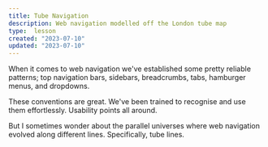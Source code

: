 ```yaml
---
title: Tube Navigation
description: Web navigation modelled off the London tube map
type:  lesson
created: "2023-07-10"
updated: "2023-07-10"
---
```


When it comes to web navigation we've established some pretty reliable patterns; top navigation bars, sidebars, breadcrumbs, tabs, hamburger menus, and dropdowns.

These conventions are great. We've been trained to recognise and use them effortlessly. Usability points all around.

But I sometimes wonder about the parallel universes where web navigation evolved along different lines. Specifically, tube lines.

